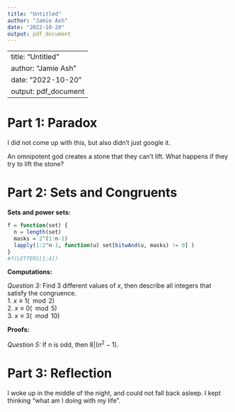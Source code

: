```yaml
---
title: "Untitled"
author: "Jamie Ash"
date: "2022-10-20"
output: pdf_document
---
```


---
title: "Untitled"
author: "Jamie Ash"
date: "2022-10-20"
output: pdf_document
---

# Part 1: Paradox

I did not come up with this, but also didn't just google it. 

An omnipotent god creates a stone that they can't lift. 
What happens if they try to lift the stone?

# Part 2: Sets and Congruents

**Sets and power sets:**

```r
f = function(set) { 
  n = length(set)
  masks = 2^(1:n-1)
  lapply(1:2^n-1, function(u) set[bitwAnd(u, masks) != 0] )
}
#f(LETTERS[1:4])
```

**Computations:**

*Question 3:* Find 3 different values of $x$, then describe all integers that 
satisfy the congruence.   
     1. $x \equiv 1 (\mod2)$   
     2. $x \equiv 0 (\mod5)$  
     3. $x \equiv 3 (\mod10)$   

**Proofs:**

*Question 5:* If n is odd, then $8 | (n^2-1)$. 

# Part 3: Reflection

I woke up in the middle of the night, and could not fall back asleep. I kept 
thinking "what am I doing with my life".  

































